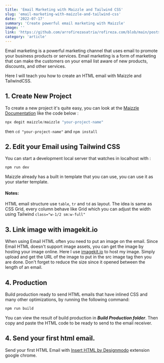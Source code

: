 ---
title: 'Email Marketing with Maizzle and Tailwind CSS'
slug: 'email-marketing-with-maizzle-and-tailwind-css'
date: '2022-07-17'
summary: 'Create powerful email marketing with Maizzle'
image: ''
link: 'https://github.com/arrofirezasatria/rofireza.com/blob/main/posts/email-marketing-with-maizzle-and-tailwindcss.mdx'
category: 'article'
---

Email marketing is a powerful marketing channel that uses email to promote your business products or services. Email marketing is a form of marketing that can make the customers on your email list aware of new products, discounts, and other services.

Here I will teach you how to create an HTML email with Maizzle and TailwindCSS.

## 1. Create New Project

To create a new project it's quite easy, you can look at the [Maizzle Documentation](https://maizzle.com/docs/installation) like the code below :

```javascript
npx degit maizzle/maizzle "your-project-name"
```

then `cd "your-project-name"` and `npm install`

## 2. Edit your Email using Tailwind CSS

You can start a development local server that watches in localhost with :

```javascript
npm run dev
```

Maizzle already has a built in template that you can use, you can use it as your starter template.

<ImageMDX
    alt="maizzle localhost:3000"
    src="https://dev-to-uploads.s3.amazonaws.com/uploads/articles/0c83p0m69uk6ej731a4f.JPG"
    width={688}
    height={206}
/>

#### Notes:

HTML email structure use `table`, `tr` and `td` as layout. The idea is same as CSS Grid, every column behave like Grid which you can adjust the width using Tailwind `class="w-1/2 sm:w-full"`

## 3. Link image with imagekit.io

When using Email HTML often you need to put an image on the email. Since Email HTML doesn't support image assets, you can get the image by hosting your image online. Here I use [imagekit.io]() to host my image. Simply upload and get the URL of the image to put in the src image tag then you are done. Don't forget to reduce the size since it opened between the length of an email.

## 4. Production

Build production ready to send HTML emails that have inlined CSS and many other optimizations, by running the following command:

```javascript
npm run build
```

You can view the result of build production in **_Build Production folder_**. Then copy and paste the HTML code to be ready to send to the email receiver.

<ImageMDX
    alt="maizzle build folder"
    src="https://dev-to-uploads.s3.amazonaws.com/uploads/articles/4ipbww82fxbg72nt6al4.JPG"
    width={254}
    height={89}
/>

## 4. Send your first html email.

Send your first HTML Email with [Insert HTML by Designmodo](https://chrome.google.com/webstore/detail/insert-html-by-designmodo/bcflbfdlpegakpncdgmejelcolhmfkjh) extension google chrome.

<ImageMDX
    alt=""
    src="https://dev-to-uploads.s3.amazonaws.com/uploads/articles/fb3gi06e4h4lt1ae7e3v.JPG"
    width={824}
    height={94}
/>
